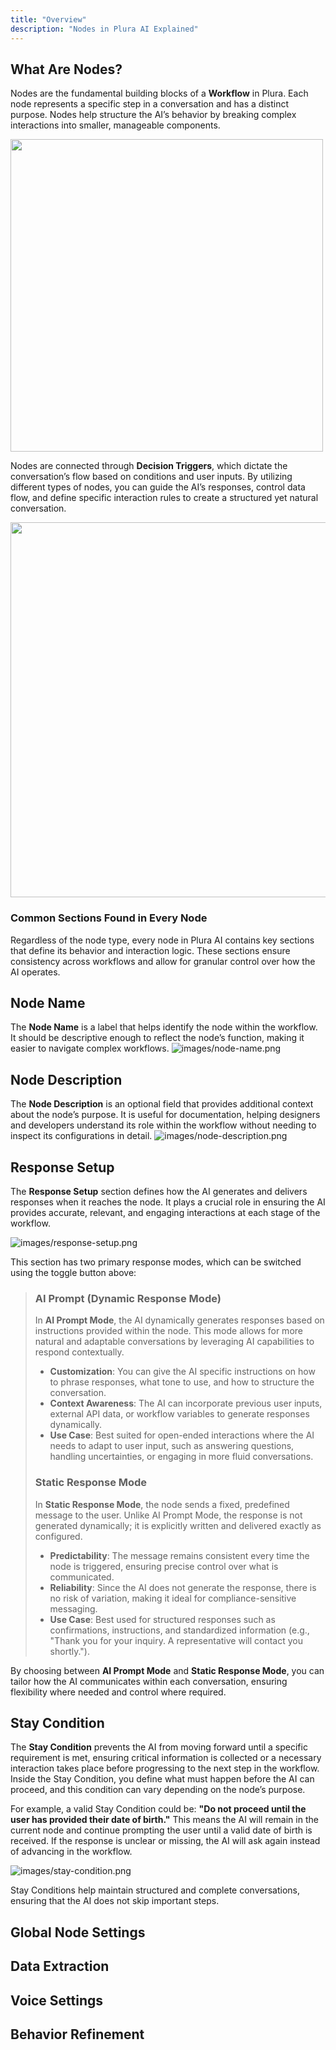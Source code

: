 ```yaml
---
title: "Overview"
description: "Nodes in Plura AI Explained"
---
```


## **What Are Nodes?**

Nodes are the fundamental building blocks of a **Workflow** in Plura. Each node represents a specific step in a conversation and has a distinct purpose. Nodes help structure the AI’s behavior by breaking complex interactions into smaller, manageable components.

<img
  width="500"
  src="/images/nodes.png"
/>

Nodes are connected through **Decision Triggers**, which dictate the conversation’s flow based on conditions and user inputs. By utilizing different types of nodes, you can guide the AI’s responses, control data flow, and define specific interaction rules to create a structured yet natural conversation.

<img
  width="600"
  src="/images/decision-triggers.png"
/>

### **Common Sections Found in Every Node**

Regardless of the node type, every node in Plura AI contains key sections that define its behavior and interaction logic. These sections ensure consistency across workflows and allow for granular control over how the AI operates.

## **Node Name**

The **Node Name** is a label that helps identify the node within the workflow. It should be descriptive enough to reflect the node’s function, making it easier to navigate complex workflows.
![images/node-name.png](/images/node-name.png)

## **Node Description**

The **Node Description** is an optional field that provides additional context about the node’s purpose. It is useful for documentation, helping designers and developers understand its role within the workflow without needing to inspect its configurations in detail.
![images/node-description.png](/images/node-description.png)

## **Response Setup**

The **Response Setup** section defines how the AI generates and delivers responses when it reaches the node. It plays a crucial role in ensuring the AI provides accurate, relevant, and engaging interactions at each stage of the workflow.

![images/response-setup.png](/images/response-setup.png)

This section has two primary response modes, which can be switched using the toggle button above:

> ### **AI Prompt (Dynamic Response Mode)**
>
> In **AI Prompt Mode**, the AI dynamically generates responses based on instructions provided within the node. This mode allows for more natural and adaptable conversations by leveraging AI capabilities to respond contextually.
>
> - **Customization**: You can give the AI specific instructions on how to phrase responses, what tone to use, and how to structure the conversation.
> - **Context Awareness**: The AI can incorporate previous user inputs, external API data, or workflow variables to generate responses dynamically.
> - **Use Case**: Best suited for open-ended interactions where the AI needs to adapt to user input, such as answering questions, handling uncertainties, or engaging in more fluid conversations.
>
> ### **Static Response Mode**
>
> In **Static Response Mode**, the node sends a fixed, predefined message to the user. Unlike AI Prompt Mode, the response is not generated dynamically; it is explicitly written and delivered exactly as configured.
>
> - **Predictability**: The message remains consistent every time the node is triggered, ensuring precise control over what is communicated.
> - **Reliability**: Since the AI does not generate the response, there is no risk of variation, making it ideal for compliance-sensitive messaging.
> - **Use Case**: Best used for structured responses such as confirmations, instructions, and standardized information (e.g., "Thank you for your inquiry. A representative will contact you shortly.").

By choosing between **AI Prompt Mode** and **Static Response Mode**, you can tailor how the AI communicates within each conversation, ensuring flexibility where needed and control where required.

## **Stay Condition**

The **Stay Condition** prevents the AI from moving forward until a specific requirement is met, ensuring critical information is collected or a necessary interaction takes place before progressing to the next step in the workflow. Inside the Stay Condition, you define what must happen before the AI can proceed, and this condition can vary depending on the node’s purpose.

For example, a valid Stay Condition could be: **"Do not proceed until the user has provided their date of birth."** This means the AI will remain in the current node and continue prompting the user until a valid date of birth is received. If the response is unclear or missing, the AI will ask again instead of advancing in the workflow.

![images/stay-condition.png](/images/stay-condition.png)

Stay Conditions help maintain structured and complete conversations, ensuring that the AI does not skip important steps.

## **Global Node Settings**

## **Data Extraction**

## **Voice Settings**

## **Behavior Refinement**